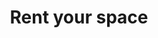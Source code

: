 ---
title: "Rent your space"
publishedAt: "2024-04-08"
images:
  - "/images/projects/project-01/cover-04.jpg"
  - "/images/projects/project-01/video-01.mp4"
---